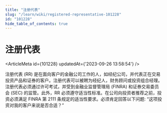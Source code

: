 ```yaml
---
title: "注册代表"
slug: "/learn/wiki/registered-representative-101228"
id: "101228"
hide_table_of_contents: true
---
```



# 注册代表

<ArticleMeta id={101228} updatedAt={'2023-09-26 13:58:54'} />
<div className='border-solid border-b border-t-0 my-4 border-[var(--ifm-color-gray-300)]' />

注册代表 (RR) 是在面向客户的金融公司工作的人，如经纪公司，并代表正在交易投资产品和证券的客户。注册代表可以被聘为经纪人，财务顾问或投资组合经理。注册代表必须通过许可考试，并受到金融业监督管理局 (FINRA) 和证券交易委员会 (SEC) 的监管。此外，RR 必须遵守适当性标准。在公司向投资者推荐之前，投资必须满足 FINRA 第 2111 条规定的适当性要求。必须肯定回答以下问题: “这项投资对我的客户来说是否合适？”
